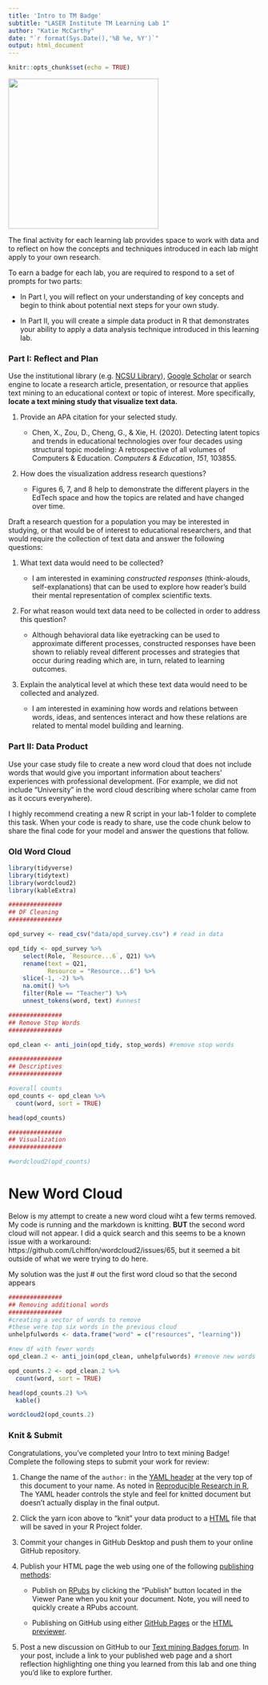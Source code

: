 ```yaml
---
title: 'Intro to TM Badge'
subtitle: "LASER Institute TM Learning Lab 1"
author: "Katie McCarthy"
date: "`r format(Sys.Date(),'%B %e, %Y')`"
output: html_document
---
```


```r
knitr::opts_chunk$set(echo = TRUE)
```

![](img/tmb.png){width="300"}

The final activity for each learning lab provides space to work with data and to reflect on how the concepts and techniques introduced in each lab might apply to your own research.

To earn a badge for each lab, you are required to respond to a set of prompts for two parts: 

-   In Part I, you will reflect on your understanding of key concepts and begin to think about potential next steps for your own study.

-   In Part II, you will create a simple data product in R that demonstrates your ability to apply a data analysis technique introduced in this learning lab.

### Part I: Reflect and Plan

Use the institutional library (e.g. [NCSU Library](https://www.lib.ncsu.edu/#articles)), [Google Scholar](https://scholar.google.com/) or search engine to locate a research article, presentation, or resource that applies text mining to an educational context or topic of interest. More specifically, **locate a text mining study that visualize text data.**

1.  Provide an APA citation for your selected study.

    -   Chen, X., Zou, D., Cheng, G., & Xie, H. (2020). Detecting latent topics and trends in educational technologies over four decades using structural topic modeling: A retrospective of all volumes of Computers & Education. *Computers & Education*, *151*, 103855.

2.  How does the visualization address research questions?

    -   Figures 6, 7, and 8 help to demonstrate the different players in the EdTech space and how the topics are related and have changed over time.

Draft a research question for a population you may be interested in studying, or that would be of interest to educational researchers, and that would require the collection of text data and answer the following questions:

1.  What text data would need to be collected?

    -   I am interested in examining *constructed responses* (think-alouds, self-explanations) that can be used to explore how reader's build their mental representation of complex scientific texts.

2.  For what reason would text data need to be collected in order to address this question?

    -   Although behavioral data like eyetracking can be used to approximate different processes, constructed responses have been shown to reliably reveal different processes and strategies that occur during reading which are, in turn, related to learning outcomes.

3.  Explain the analytical level at which these text data would need to be collected and analyzed.

    -   I am interested in examining how words and relations between words, ideas, and sentences interact and how these relations are related to mental model building and learning.

### Part II: Data Product

Use your case study file to create a new word cloud that does not include words that would give you important information about teachers' experiences with professional development. (For example, we did not include "University" in the word cloud describing where scholar came from as it occurs everywhere).

I highly recommend creating a new R script in your lab-1 folder to complete this task. When your code is ready to share, use the code chunk below to share the final code for your model and answer the questions that follow.

### Old Word Cloud
```r
library(tidyverse)
library(tidytext)
library(wordcloud2)
library(kableExtra)
```

```r
###############  
## DF Cleaning
###############  

opd_survey <- read_csv("data/opd_survey.csv") # read in data

opd_tidy <- opd_survey %>%
    select(Role, `Resource...6`, Q21) %>%
    rename(text = Q21,
           Resource = "Resource...6") %>%
    slice(-1, -2) %>%
    na.omit() %>%
    filter(Role == "Teacher") %>%
    unnest_tokens(word, text) #unnest

###############  
## Remove Stop Words
###############  

opd_clean <- anti_join(opd_tidy, stop_words) #remove stop words

###############  
## Descriptives
###############  

#overall counts
opd_counts <- opd_clean %>% 
  count(word, sort = TRUE)

head(opd_counts) 

###############  
## Visualization
############### 

#wordcloud2(opd_counts)
```
# New Word Cloud
Below is my attempt to create a new word cloud wiht a few terms removed. My code is running and the markdown is knitting. **BUT** the second word cloud will not appear. I did a quick search and this seems to be a known issue with a workaround: https://github.com/Lchiffon/wordcloud2/issues/65, but it seemed a bit outside of what we were trying to do here.

My solution was the just # out the first word cloud so that the second appears
```r
###############  
## Removing additional words
############### 
#creating a vector of words to remove
#these were top six words in the previous cloud
unhelpfulwords <- data.frame("word" = c("resources", "learning"))

#new df with fewer words
opd_clean.2 <- anti_join(opd_clean, unhelpfulwords) #remove new words

opd_counts.2 <- opd_clean.2 %>% 
  count(word, sort = TRUE)

head(opd_counts.2) %>%
  kable()

wordcloud2(opd_counts.2)

```



### Knit & Submit

Congratulations, you've completed your Intro to text mining Badge! Complete the following steps to submit your work for review:

1.  Change the name of the `author:` in the [YAML header](https://monashdatafluency.github.io/r-rep-res/yaml-header.html) at the very top of this document to your name. As noted in [Reproducible Research in R](https://monashdatafluency.github.io/r-rep-res/index.html), The YAML header controls the style and feel for knitted document but doesn't actually display in the final output.

2.  Click the yarn icon above to "knit" your data product to a [HTML](https://bookdown.org/yihui/rmarkdown/html-document.html) file that will be saved in your R Project folder.

3.  Commit your changes in GitHub Desktop and push them to your online GitHub repository.

4.  Publish your HTML page the web using one of the following [publishing methods](https://rpubs.com/cathydatascience/518692):

    -   Publish on [RPubs](https://rpubs.com) by clicking the "Publish" button located in the Viewer Pane when you knit your document. Note, you will need to quickly create a RPubs account.

    -   Publishing on GitHub using either [GitHub Pages](https://pages.github.com) or the [HTML previewer](http://htmlpreview.github.io).

5.  Post a new discussion on GitHub to our [Text mining Badges forum](https://github.com/orgs/laser-institute/teams/network-analysis/discussions/3). In your post, include a link to your published web page and a short reflection highlighting one thing you learned from this lab and one thing you'd like to explore further.
